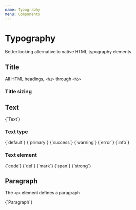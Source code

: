 ```yaml
---
name: Typography
menu: Components
---
```



# Typography

Better looking alternative to native HTML typography elements

## Title

All HTML headings, `<h1>` through `<h5>`

<Playground>
    <Title>{`Title`}</Title>
</Playground>

### Title sizing

<Playground>
    <WrapperVertical>
        <Title level={1}>{`Title 1`}</Title>
        <Title level={2}>{`Title 2`}</Title>
        <Title level={3}>{`Title 3`}</Title>
        <Title level={4}>{`Title 4`}</Title>
        <Title level={5}>{`Title 5`}</Title>
    </WrapperVertical>
</Playground>

## Text

<Playground>
    <Text>{`Text`}</Text>
</Playground>

### Text type

<Playground>
    <WrapperVertical>
        <Text type="default">{`default`}</Text>
        <Text type="primary">{`primary`}</Text>
        <Text type="success">{`success`}</Text>
        <Text type="warning">{`warning`}</Text>
        <Text type="error">{`error`}</Text>
        <Text type="info">{`info`}</Text>
    </WrapperVertical>
</Playground>

### Text element

<Playground>
    <WrapperVertical>
        <Text element={`code`}>{`code`}</Text>
        <Text element={`del`}>{`del`}</Text>
        <Text element={`mark`}>{`mark`}</Text>
        <Text element={`span`}>{`span`}</Text>
        <Text element={`strong`}>{`strong`}</Text>
    </WrapperVertical>
</Playground>

## Paragraph

The `<p>` element defines a paragraph

<Playground>
    <Paragraph>{`Paragraph`}</Paragraph>
</Playground>
